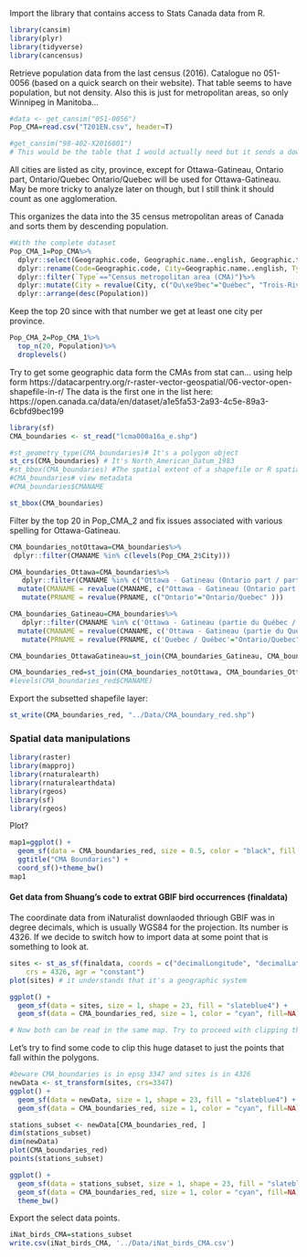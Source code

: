 Import the library that contains access to Stats Canada data from R. 
```r
library(cansim)
library(plyr)
library(tidyverse)
library(cancensus)
```

Retrieve population data from the last census (2016). Catalogue no 051-0056 (based on a quick search on their website). That table seems to have population, but not density. 
Also this is just for metropolitan areas, so only Winnipeg in Manitoba...
```r
#data <- get_cansim("051-0056") 
Pop_CMA=read.csv("T201EN.csv", header=T)

#get_cansim("98-402-X2016001")
# This would be the table that I would actually need but it sends a download error. So I manuallay downloaded the data here: https://www12.statcan.gc.ca/census-recensement/2016/dp-pd/hlt-fst/pd-pl/Table.cfm?Lang=Eng&T=205&S=3&RPP=100
```
All cities are listed as city, province, except for 
Ottawa-Gatineau, Ontario part, Ontario/Quebec
Ontario/Quebec will be used for Ottawa-Gatineau. May be more tricky to analyze later on though, but I still think it should count as one agglomeration. 

This organizes the data into the 35 census metropolitan areas of Canada and sorts them by descending population. 
```r
#With the complete dataset
Pop_CMA_1=Pop_CMA%>%
  dplyr::select(Geographic.code, Geographic.name..english, Geographic.type..english, Province...territory..english, Population..2016, Land.area.in.square.kilometres..2016, Population.density.per.square.kilometre..2016, National.population.rank..2016, Provincial.territorial.population.rank..2016)%>% #Slect only useful columns
  dplyr::rename(Code=Geographic.code, City=Geographic.name..english, Type=Geographic.type..english, Province=Province...territory..english, Population=Population..2016, Area=Land.area.in.square.kilometres..2016, Density=Population.density.per.square.kilometre..2016, CanRank=National.population.rank..2016, ProvRank=Provincial.territorial.population.rank..2016)%>% #Change the column names for something more manageable
  dplyr::filter(`Type`=="Census metropolitan area (CMA)")%>%
  dplyr::mutate(City = revalue(City, c("Qu\xe9bec"="Québec", "Trois-Rivi\xe8res"="Trois-Rivières", "Montr\xe9al"="Montréal" )))%>%#Correct issues with French accents in city names (é and è are \xe9 or \xe8)
  dplyr::arrange(desc(Population))
```

Keep the top 20 since with that number we get at least one city per province. 
```r
Pop_CMA_2=Pop_CMA_1%>%
  top_n(20, Population)%>%
  droplevels()
```


Try to get some geographic data form the CMAs from stat can... using help form https://datacarpentry.org/r-raster-vector-geospatial/06-vector-open-shapefile-in-r/
The data is the first one in the list here: https://open.canada.ca/data/en/dataset/a1e5fa53-2a93-4c5e-89a3-6cbfd9bec199
```r
library(sf)
CMA_boundaries <- st_read("lcma000a16a_e.shp")

#st_geometry_type(CMA_boundaries)# It's a polygon object
st_crs(CMA_boundaries) # It's North_American_Datum_1983
#st_bbox(CMA_boundaries) #The spatial extent of a shapefile or R spatial object represents the geographic “edge” or location that is the furthest north, south east and west. Thus is represents the overall geographic coverage of the spatial object. 
#CMA_boundaries# view metadata
#CMA_boundaries$CMANAME

```
```r
st_bbox(CMA_boundaries) 
```
Filter by the top 20 in Pop_CMA_2 and fix issues associated with various spelling for Ottawa-Gatineau. 
```r
CMA_boundaries_notOttawa=CMA_boundaries%>%
 dplyr::filter(CMANAME %in% c(levels(Pop_CMA_2$City)))

CMA_boundaries_Ottawa=CMA_boundaries%>%
   dplyr::filter(CMANAME %in% c("Ottawa - Gatineau (Ontario part / partie de l'Ontario)"))%>%
  mutate(CMANAME = revalue(CMANAME, c("Ottawa - Gatineau (Ontario part / partie de l'Ontario)"="Ottawa - Gatineau" )))%>%
   mutate(PRNAME = revalue(PRNAME, c("Ontario"="Ontario/Quebec" )))

CMA_boundaries_Gatineau=CMA_boundaries%>%
   dplyr::filter(CMANAME %in% c('Ottawa - Gatineau (partie du Québec / Quebec part)'))%>%
  mutate(CMANAME = revalue(CMANAME, c('Ottawa - Gatineau (partie du Québec / Quebec part)'="Ottawa - Gatineau")))%>%
   mutate(PRNAME = revalue(PRNAME, c('Quebec / Québec'="Ontario/Quebec")))

CMA_boundaries_OttawaGatineau=st_join(CMA_boundaries_Gatineau, CMA_boundaries_Ottawa)

CMA_boundaries_red=st_join(CMA_boundaries_notOttawa, CMA_boundaries_OttawaGatineau)
#levels(CMA_boundaries_red$CMANAME)

```
Export the subsetted shapefile layer:
```r
st_write(CMA_boundaries_red, "../Data/CMA_boundary_red.shp")
```

### Spatial data manipulations

```r
library(raster)
library(mapproj)
library(rnaturalearth)
library(rnaturalearthdata)
library(rgeos)
library(sf)
library(rgeos)
```
Plot?
```r
map1=ggplot() + 
  geom_sf(data = CMA_boundaries_red, size = 0.5, color = "black", fill = "cyan1")+ 
  ggtitle("CMA Boundaries") + 
  coord_sf()+theme_bw()
map1
```


#### Get data from Shuang's code to extrat GBIF bird occurrences (finaldata)

The coordinate data from iNaturalist downlaoded thriough GBIF was in degree decimals, which is usually WGS84 for the projection. Its number is 4326. If we decide to switch how to import data at some point that is something to look at. 
```r
sites <- st_as_sf(finaldata, coords = c("decimalLongitude", "decimalLatitude"), 
    crs = 4326, agr = "constant") 
plot(sites) # it understands that it's a geographic system

ggplot() +
  geom_sf(data = sites, size = 1, shape = 23, fill = "slateblue4") +   
  geom_sf(data = CMA_boundaries_red, size = 1, color = "cyan", fill=NA)

# Now both can be read in the same map. Try to proceed with clipping the data.   
```

Let's try to find some code to clip this huge dataset to just the points that fall within the polygons. 
```r
#beware CMA_boundaries is in epsg 3347 and sites is in 4326
newData <- st_transform(sites, crs=3347)
ggplot() +
  geom_sf(data = newData, size = 1, shape = 23, fill = "slateblue4") +   
  geom_sf(data = CMA_boundaries_red, size = 1, color = "cyan", fill=NA)

stations_subset <- newData[CMA_boundaries_red, ]
dim(stations_subset)
dim(newData)
plot(CMA_boundaries_red)
points(stations_subset)

ggplot() +
  geom_sf(data = stations_subset, size = 1, shape = 23, fill = "slateblue4") +   
  geom_sf(data = CMA_boundaries_red, size = 1, color = "cyan", fill=NA)+
  theme_bw()
 ```

Export the select data points. 
```r
iNat_birds_CMA=stations_subset
write.csv(iNat_birds_CMA, '../Data/iNat_birds_CMA.csv')
```
